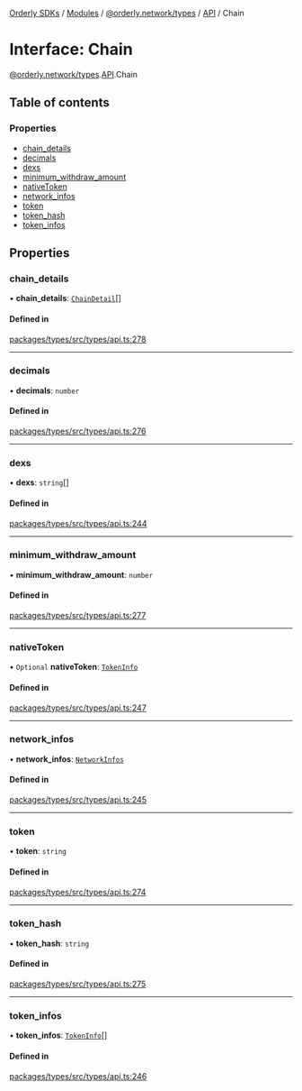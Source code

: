 [Orderly SDKs](./../README) / [Modules](./../modules) / [@orderly.network/types](./../modules/orderly_network_types) / [API](./../modules/orderly_network_types.API) / Chain

# Interface: Chain

[@orderly.network/types](./../modules/orderly_network_types).[API](./../modules/orderly_network_types.API).Chain

## Table of contents

### Properties

- [chain\_details](./orderly_network_types.API.Chain#chain_details)
- [decimals](./orderly_network_types.API.Chain#decimals)
- [dexs](./orderly_network_types.API.Chain#dexs)
- [minimum\_withdraw\_amount](./orderly_network_types.API.Chain#minimum_withdraw_amount)
- [nativeToken](./orderly_network_types.API.Chain#nativetoken)
- [network\_infos](./orderly_network_types.API.Chain#network_infos)
- [token](./orderly_network_types.API.Chain#token)
- [token\_hash](./orderly_network_types.API.Chain#token_hash)
- [token\_infos](./orderly_network_types.API.Chain#token_infos)

## Properties

### chain\_details

• **chain\_details**: [`ChainDetail`](./orderly_network_types.API.ChainDetail)[]

#### Defined in

[packages/types/src/types/api.ts:278](https://github.com/OrderlyNetwork/js-sdk/blob/6414be9e/packages/types/src/types/api.ts#L278)

___

### decimals

• **decimals**: `number`

#### Defined in

[packages/types/src/types/api.ts:276](https://github.com/OrderlyNetwork/js-sdk/blob/6414be9e/packages/types/src/types/api.ts#L276)

___

### dexs

• **dexs**: `string`[]

#### Defined in

[packages/types/src/types/api.ts:244](https://github.com/OrderlyNetwork/js-sdk/blob/6414be9e/packages/types/src/types/api.ts#L244)

___

### minimum\_withdraw\_amount

• **minimum\_withdraw\_amount**: `number`

#### Defined in

[packages/types/src/types/api.ts:277](https://github.com/OrderlyNetwork/js-sdk/blob/6414be9e/packages/types/src/types/api.ts#L277)

___

### nativeToken

• `Optional` **nativeToken**: [`TokenInfo`](./orderly_network_types.API.TokenInfo)

#### Defined in

[packages/types/src/types/api.ts:247](https://github.com/OrderlyNetwork/js-sdk/blob/6414be9e/packages/types/src/types/api.ts#L247)

___

### network\_infos

• **network\_infos**: [`NetworkInfos`](./orderly_network_types.API.NetworkInfos)

#### Defined in

[packages/types/src/types/api.ts:245](https://github.com/OrderlyNetwork/js-sdk/blob/6414be9e/packages/types/src/types/api.ts#L245)

___

### token

• **token**: `string`

#### Defined in

[packages/types/src/types/api.ts:274](https://github.com/OrderlyNetwork/js-sdk/blob/6414be9e/packages/types/src/types/api.ts#L274)

___

### token\_hash

• **token\_hash**: `string`

#### Defined in

[packages/types/src/types/api.ts:275](https://github.com/OrderlyNetwork/js-sdk/blob/6414be9e/packages/types/src/types/api.ts#L275)

___

### token\_infos

• **token\_infos**: [`TokenInfo`](./orderly_network_types.API.TokenInfo)[]

#### Defined in

[packages/types/src/types/api.ts:246](https://github.com/OrderlyNetwork/js-sdk/blob/6414be9e/packages/types/src/types/api.ts#L246)

